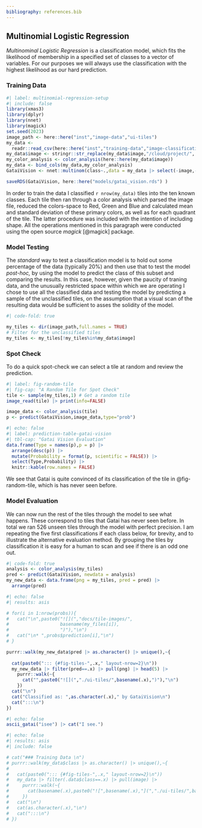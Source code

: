 ```yaml
---
bibliography: references.bib
---
```


## Multinomial Logistic Regression

*Multinominal Logistic Regression* is a classification model, which fits the likelihood of membership in a specified set of classes to a vector of variables. For our purposes we will always use the classification with the highest likelihood as our hard prediction.

### Training Data

```r
#| label: multinomial-regression-setup
#| include: false
library(xmas3)
library(dplyr)
library(nnet)
library(magick)
set.seed(2023)
image_path <- here::here("inst","image-data","ui-tiles")
my_data <- 
  readr::read_csv(here::here("inst","training-data","image-classification.csv"))
my_data$image <- stringr::str_replace(my_data$image,"/cloud/project/",'')
my_color_analysis <- color_analysis(here::here(my_data$image))
my_data <- bind_cols(my_data,my_color_analysis)
GataiVision <- nnet::multinom(class~.,data = my_data |> select(-image,-time))

saveRDS(GataiVision, here::here("models/gatai_vision.rds") )

```

In order to train the data I classified `r nrow(my_data)` tiles into the ten known classes. Each tile then ran through a color analysis which parsed the image file, reduced the colors-space to Red, Green and Blue and calculated mean and standard deviation of these primary colors, as well as for each quadrant of the tile. The latter procedure was included with the intention of including shape. All the operations mentioned in this paragraph were conducted using the open source *magick* [@magick] package.

### Model Testing

The *standard* way to test a classification model is to hold out some percentage of the data (typically 20%) and then use that to test the model *post-hoc,* by using the model to predict the class of this subset and comparing the results. In this case, however, given the paucity of traning data, and the unusually restricted space within which we are operating I chose to use all the classified data and testing the model by predicting a sample of the unclassified tiles, on the assumption that a visual scan of the resulting data would be sufficient to asses the solidity of the model.

```r
#| code-fold: true

my_tiles <- dir(image_path,full.names = TRUE)
# Filter for the unclassified tiles
my_tiles <- my_tiles[!my_tiles%in%my_data$image] 
```

### Spot Check

To do a quick spot-check we can select a tile at random and review the prediction.

```r
#| label: fig-random-tile
#| fig-cap: "A Random Tile for Spot Check"
tile <- sample(my_tiles,1) # Get a random tile
image_read(tile) |> print(info=FALSE)
```

```r
image_data <- color_analysis(tile)
p <- predict(GataiVision,image_data,type="prob")
```

```r
#| echo: false
#| label: prediction-table-gatai-vision
#| tbl-cap: "Gatai Vision Evaluation"
data.frame(Type = names(p),p = p) |> 
  arrange(desc(p)) |> 
  mutate(Probability = format(p, scientific = FALSE)) |> 
  select(Type,Probability) |> 
  knitr::kable(row.names = FALSE)
```

We see that Gatai is quite convinced of its classification of the tile in @fig-random-tile, which is has never seen before.

### Model Evaluation

We can now run the rest of the tiles through the model to see what happens. These correspond to tiles that Gatai has never seen before. In total we ran 526 unseen tiles through the model with perfect precision. I am repeating the five first classifications if each class below, for brevity, and to illustrate the alternative evaluation method. By grouping the tiles by classification it is easy for a human to scan and see if there is an odd one out.

```r
#| code-fold: true
analysis <- color_analysis(my_tiles)
pred <- predict(GataiVision, newdata = analysis)
my_new_data <- data.frame(png = my_tiles, pred = pred) |>
  arrange(pred)
```

```r
#| echo: false
#| results: asis

# for(i in 1:nrow(probs)){
#   cat("\n",paste0("![](","docs/tile-images/",
#                   basename(my_files[i]),
#                   ")"),"\n") 
#   cat("\n* ",probs$prediction[i],"\n")
# }

purrr::walk(my_new_data$pred |> as.character() |> unique(),~{
  
  cat(paste0("::: {#fig-tiles-",.x," layout-nrow=2}\n"))
  my_new_data |> filter(pred==.x) |> pull(png) |> head(5) |> 
    purrr::walk(~{
      cat("",paste0("![](","./ui-tiles/",basename(.x),")"),"\n") 
    })
  cat("\n")
  cat("Classified as: ",as.character(.x)," by GataiVision\n")
  cat(":::\n")
})
```

::: column-margin
```r
#| echo: false
ascii_gatai("isee") |> cat("I see.")
```
:::

```r
#| echo: false
#| results: asis
#| include: false

# cat("### Training Data \n")
# purrr::walk(my_data$class |> as.character() |> unique(),~{
#   
#   cat(paste0("::: {#fig-tiles-",.x," layout-nrow=2}\n"))
#   my_data |> filter(.data$class==.x) |> pull(image) |> 
#     purrr::walk(~{
#       cat(basename(.x),paste0("![",basename(.x),"](","./ui-tiles/",basename(.x),")"),"\n") 
#     })
#   cat("\n")
#   cat(as.character(.x),"\n")
#   cat(":::\n")
# })
```
